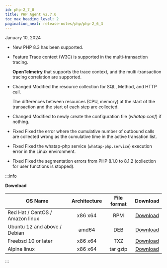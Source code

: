 ```yaml
---
id: php-2_7_0
title: PHP Agent v2.7.0
toc_max_heading_level: 2
pagination_next: release-notes/php/php-2_6_3
---
```


January 10, 2024

- <Status>New</Status> PHP 8.3 has been supported.

- <Status>Feature</Status> Trace context (W3C) is supported in the multi-transaction tracing.

  **OpenTelmetry** that supports the trace context, and the multi-transaction tracing correlation are supported.

- <Status>Changed</Status> Modified the resource collection for SQL, Method, and HTTP call.

  The differences between resources (CPU, memory) at the start of the transaction and the start of each step are collected.

- <Status>Changed</Status> Modified to newly create the configuration file (<em>whatap.conf</em>) if nothing.

- <Status>Fixed</Status> Fixed the error where the cumulative number of outbound calls are collected wrong as the cumulative time in the active transation list.

- <Status>Fixed</Status> Fixed the whatap-php service (<code>whatap-php.service</code>) execution error in the Linux environment.

- <Status>Fixed</Status> Fixed the segmentation errors from PHP 8.1.0 to 8.1.2 (collection for user functions is stopped).

:::info

**Download**

| OS Name                         | Architecture | File format |                                    Download                                    |
| ------------------------------- | :----------: | :---------: | :----------------------------------------------------------------------------: |
| Red Hat / CentOS / Amazon linux |    x86 x64   |     RPM     | [Download](https://repo.whatap.io/centos/6/x86_64/whatap-php-2.7-0.x86_64.rpm) |
| Ubuntu 12 and above / Debian    |     amd64    |     DEB     |  [Download](https://repo.whatap.io/debian/unstable/whatap-php_2.7.0_amd64.deb) |
| Freebsd 10 or later             |    x86 x64   |     TXZ     |       [Download](https://repo.whatap.io/freebsd/10/whatap-php-2.7.0.txz)       |
| Alpine linux                    |    x86 x64   |   tar gzip  |    [Download](https://repo.whatap.io/alpine/x86_64/whatap-php-2.7.0.tar.gz)    |

:::
